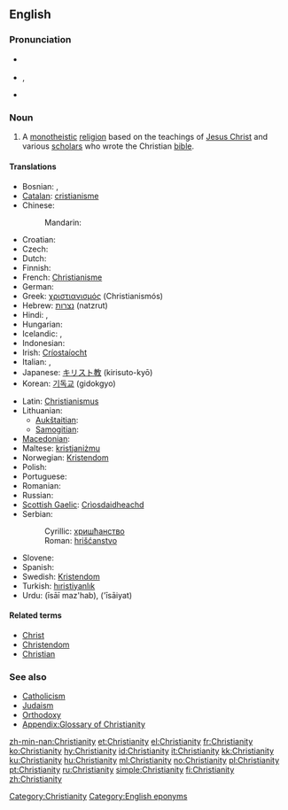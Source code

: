 ==English==
{{wikipedia}}

===Pronunciation===
* {{a|RP}} {{IPA|/ˌkrɪstiˈænɪti/}}
* {{a|US}} {{IPA|/ˌkrɪstʃiˈænɪti/}}, {{SAMPA|/%krIstSi"{nIti/}}
* {{audio|en-us-Christianity.ogg|Audio (US)}}

===Noun===
{{en-noun|Christianities|-}}

# A [[monotheistic]] [[religion]] based on the teachings of [[Jesus Christ]] and various [[scholars]] who wrote the Christian [[bible]].

====Translations====
{{trans-top|monotheistic religion}}
* Bosnian: {{t-|bs|hrišćanstvo|n}}, {{t-|bs|kršćanstvo|n}}
* [[Catalan]]: [[cristianisme]] {{m}}
* Chinese:
*: Mandarin: {{t-|cmn|基督教|tr=Jīdūjiào|sc=Hani}}
* Croatian: {{t-|hr|kršćanstvo|n}}
* Czech: {{t-|cs|křesťanství|n}}
* Dutch: {{t-|nl|Christendom|n}}
* Finnish: {{t+|fi|kristinusko}}
* French: [[Christianisme]]
* German: {{t+|de|Christentum|n}}
* Greek: [[χριστιανισμός]] (Christianismós) {{m}}
* Hebrew: [[נצרות]] (natzrut) {{f}}
* Hindi: {{t-|hi|ईसाई धर्म|tr=īsāī dharm|xs=Hindi}}, {{t-|hi|ईसाइयत|tr=īsāiyat|xs=Hindi}}
* Hungarian: {{t+|hu|kereszténység}}
* Icelandic: {{t-|is|kristindómur|m}}, {{t+|is|kristni|f}}
* Indonesian: {{t-|id|Kristen|xs=Indonesian}}
* Irish: [[Críostaíocht]]
* Italian: {{t+|it|cristianità|f}}, {{t+|it|cristianesimo|m}}
* Japanese: [[キリスト教]] (kirisuto-kyō)
* Korean: [[기독교]] (gidokgyo)
{{trans-mid}}
* Latin: [[Christianismus]] {{m}}
* Lithuanian:
** [[Aukštaitian]]: {{t+|lt|krikščionybė|f|xs=Lithuanian}}
** [[Samogitian]]: {{tø|bat-smg|krėkštiuonībė|f|xs=Samogitian}}
* [[Macedonian]]: {{t|mk|христијанство|n|tr=hristijánstvo}}
* Maltese: [[kristjaniżmu]]
* Norwegian: [[Kristendom]] {{n}}
* Polish: {{t+|pl|chrześcijaństwo|n}}
* Portuguese: {{t+|pt|cristianismo}}
* Romanian: {{t-|ro|creştinism|n}}
* Russian: {{t+|ru|христианство|n|tr=xristiánstvo}}
* [[Scottish Gaelic]]: [[Crìosdaidheachd]] {{f}}
* Serbian:
*: Cyrillic: [[хришћанство]] {{n}}
*: Roman: [[hrišćanstvo]] {{n}}
* Slovene: {{t+|sl|krščanstvo|n}}
* Spanish: {{t+|es|cristianismo|m}}
* Swedish: [[Kristendom]]
* Turkish: [[hıristiyanlık]]
* Urdu: {{ur-Arab|[[عیسائی مذہب]]}} (īsāī maz'hab), {{ur-Arab|[[عیسائیت]]}} ('īsāiyat)
{{trans-bottom}}

====Related terms====
* [[Christ]]
* [[Christendom]]
* [[Christian]]

===See also===
* [[Catholicism]]
* [[Judaism]]
* [[Orthodoxy]]
* [[Appendix:Glossary of Christianity]]

[[Category:Christianity]]
[[Category:English eponyms]]

[[zh-min-nan:Christianity]]
[[et:Christianity]]
[[el:Christianity]]
[[fr:Christianity]]
[[ko:Christianity]]
[[hy:Christianity]]
[[id:Christianity]]
[[it:Christianity]]
[[kk:Christianity]]
[[ku:Christianity]]
[[hu:Christianity]]
[[ml:Christianity]]
[[no:Christianity]]
[[pl:Christianity]]
[[pt:Christianity]]
[[ru:Christianity]]
[[simple:Christianity]]
[[fi:Christianity]]
[[zh:Christianity]]